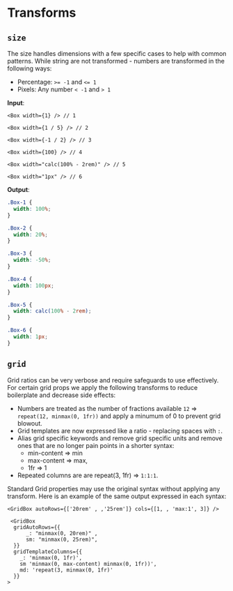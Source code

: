 # Transforms

## `size`

The size handles dimensions with a few specific cases to help with common patterns. While string are not transformed - numbers are transformed in the following ways:

- Percentage: `>= -1` and `<= 1`
- Pixels: Any number `< -1` and `> 1`

**Input**:

```tsx
<Box width={1} /> // 1

<Box width={1 / 5} /> // 2

<Box width={-1 / 2} /> // 3

<Box width={100} /> // 4

<Box width="calc(100% - 2rem)" /> // 5

<Box width="1px" /> // 6
```

**Output**:

```css
.Box-1 {
  width: 100%;
}

.Box-2 {
  width: 20%;
}

.Box-3 {
  width: -50%;
}

.Box-4 {
  width: 100px;
}

.Box-5 {
  width: calc(100% - 2rem);
}

.Box-6 {
  width: 1px;
}
```

## `grid`

Grid ratios can be very verbose and require safeguards to use effectively. For certain grid props we apply the following transforms to reduce boilerplate and decrease side effects:

- Numbers are treated as the number of fractions available `12` => `repeat(12, minmax(0, 1fr))` and apply a minumum of 0 to prevent grid blowout.
- Grid templates are now expressed like a ratio - replacing spaces with `:`.
- Alias grid specific keywords and remove grid specific units and remove ones that are no longer pain points in a shorter syntax:
  - min-content => min
  - max-content => max,
  - 1fr => 1
- Repeated columns are are repeat(3, 1fr) => `1:1:1`.

Standard Grid properties may use the original syntax without applying any transform. Here is an example of the same output expressed in each syntax:

```tsx
<GridBox autoRows={['20rem' , ,'25rem']} cols={[1, , 'max:1', 3]} />

 <GridBox
  gridAutoRows={{
      _: "minmax(0, 20rem)" ,
      sm: "minmax(0, 25rem)",
  }}
  gridTemplateColumns={{
    _: 'minmax(0, 1fr)',
    sm 'minmax(0, max-content) minmax(0, 1fr))',
    md: 'repeat(3, minmax(0, 1fr)'
  }}
>
```
